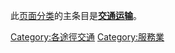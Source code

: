 此[[页面分类|页面分类]]的主条目是'''[[交通运输|交通运输]]'''。
{{Commonscat|Transport}}

[[Category:各途徑交通|Category:各途徑交通]]
[[Category:服務業|Category:服務業]]